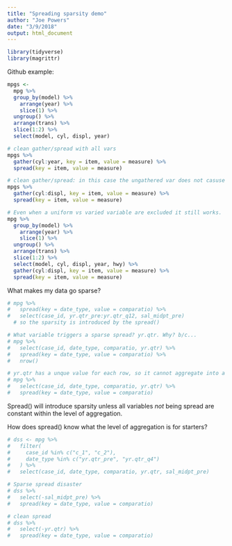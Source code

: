 ```yaml
---
title: "Spreading sparsity demo"
author: "Joe Powers"
date: "3/9/2018"
output: html_document
---
```


```r
library(tidyverse)
library(magrittr)
```

Github example:
```r
mpgs <- 
  mpg %>% 
  group_by(model) %>% 
    arrange(year) %>% 
    slice(1) %>% 
  ungroup() %>% 
  arrange(trans) %>% 
  slice(1:2) %>% 
  select(model, cyl, displ, year)
```

```r
# clean gather/spread with all vars
mpgs %>% 
  gather(cyl:year, key = item, value = measure) %>% 
  spread(key = item, value = measure)
```

```r
# clean gather/spread: in this case the ungathered var does not casuse a problem
mpgs %>% 
  gather(cyl:displ, key = item, value = measure) %>% 
  spread(key = item, value = measure)
```

```r
# Even when a uniform vs varied variable are excluded it still works. 
mpg %>% 
  group_by(model) %>% 
    arrange(year) %>% 
    slice(1) %>% 
  ungroup() %>% 
  arrange(trans) %>% 
  slice(1:2) %>% 
  select(model, cyl, displ, year, hwy) %>% 
  gather(cyl:displ, key = item, value = measure) %>% 
  spread(key = item, value = measure)
```

What makes my data go sparse? 
```r
# mpg %>% 
#   spread(key = date_type, value = comparatio) %>% 
#   select(case_id, yr.qtr_pre:yr.qtr_q12, sal_midpt_pre) 
  # so the sparsity is introduced by the spread()
```

```r
# What variable triggers a sparse spread? yr.qtr. Why? b/c...
# mpg %>% 
#   select(case_id, date_type, comparatio, yr.qtr) %>% 
#   spread(key = date_type, value = comparatio) %>% 
#   nrow()
```

```r
# yr.qtr has a unque value for each row, so it cannot aggregate into a single value per each condensed row. 
# mpg %>% 
#   select(case_id, date_type, comparatio, yr.qtr) %>% 
#   spread(key = date_type, value = comparatio) 
```

Spread() will introduce sparsity unless all variables *not* being spread are constant within the level of aggregation. 

How does spread() know what the level of aggregation is for starters? 
```r
# dss <- mpg %>% 
#   filter(
#     case_id %in% c("c_1", "c_2"),
#     date_type %in% c("yr.qtr_pre", "yr.qtr_q4")
#   ) %>% 
#   select(case_id, date_type, comparatio, yr.qtr, sal_midpt_pre) 
```

```r
# Sparse spread disaster
# dss %>% 
#   select(-sal_midpt_pre) %>% 
#   spread(key = date_type, value = comparatio) 
```

```r
# clean spread
# dss %>% 
#   select(-yr.qtr) %>% 
#   spread(key = date_type, value = comparatio) 
```